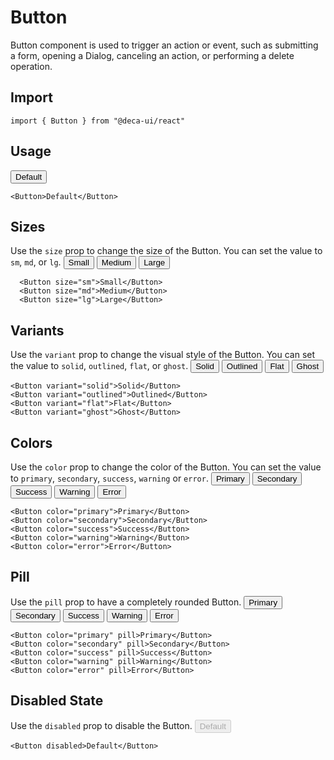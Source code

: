 
# Button
Button component is used to trigger an action or event, such as submitting a form, opening a Dialog, canceling an action, or performing a delete operation.

## Import
```
import { Button } from "@deca-ui/react"
```

## Usage
<ComponentWrapper>
  <Button>Default</Button>
</ComponentWrapper>

```
<Button>Default</Button>
```

## Sizes
Use the `size` prop to change the size of the Button. You can set the value to `sm`, `md`, or `lg`.
<ComponentWrapper>
  <Button size="sm">Small</Button>
  <Button size="md">Medium</Button>
  <Button size="lg">Large</Button>
</ComponentWrapper>

```
  <Button size="sm">Small</Button>
  <Button size="md">Medium</Button>
  <Button size="lg">Large</Button>
```

## Variants
Use the `variant` prop to change the visual style of the Button. You can set the value to `solid`, `outlined`, `flat`, or `ghost`.
<ComponentWrapper>
  <Button variant="solid">Solid</Button>
  <Button variant="outlined">Outlined</Button>
  <Button variant="flat">Flat</Button>
  <Button variant="ghost">Ghost</Button>
</ComponentWrapper>

```
<Button variant="solid">Solid</Button>
<Button variant="outlined">Outlined</Button>
<Button variant="flat">Flat</Button>
<Button variant="ghost">Ghost</Button>
```

## Colors
Use the `color` prop to change the color of the Button. You can set the value to `primary`, `secondary`, `success`, `warning` or `error`.
<ComponentWrapper>
  <Button color="primary">Primary</Button>
  <Button color="secondary">Secondary</Button>
  <Button color="success">Success</Button>
  <Button color="warning">Warning</Button>
  <Button color="error">Error</Button>
</ComponentWrapper>

```
<Button color="primary">Primary</Button>
<Button color="secondary">Secondary</Button>
<Button color="success">Success</Button>
<Button color="warning">Warning</Button>
<Button color="error">Error</Button>
```

## Pill
Use the `pill` prop to have a completely rounded Button.
<ComponentWrapper>
  <Button color="primary" pill>Primary</Button>
  <Button color="secondary" pill>Secondary</Button>
  <Button color="success" pill>Success</Button>
  <Button color="warning" pill>Warning</Button>
  <Button color="error" pill>Error</Button>
</ComponentWrapper>

```
<Button color="primary" pill>Primary</Button>
<Button color="secondary" pill>Secondary</Button>
<Button color="success" pill>Success</Button>
<Button color="warning" pill>Warning</Button>
<Button color="error" pill>Error</Button>
```

## Disabled State
Use the `disabled` prop to disable the Button.
<ComponentWrapper>
  <Button disabled>Default</Button>
</ComponentWrapper>
```
<Button disabled>Default</Button>
```

